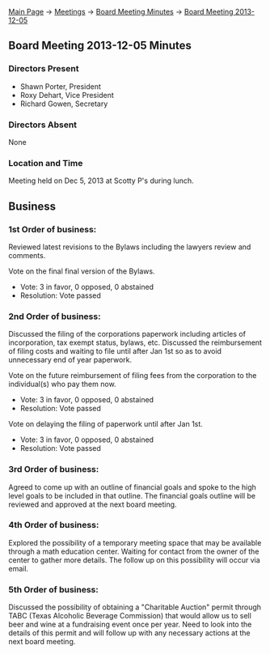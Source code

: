 [[Main Page]] -> [[Meetings]] -> [[Board Meeting Minutes]] -> [[Board Meeting 2013-12-05]]

==Board Meeting 2013-12-05 Minutes==

===Directors Present===
* Shawn Porter, President
* Roxy Dehart, Vice President
* Richard Gowen, Secretary

===Directors Absent===
None

===Location and Time===
Meeting held on Dec 5, 2013 at Scotty P's during lunch.

==Business==

===1st Order of business:===

Reviewed latest revisions to the Bylaws including the lawyers review and comments.

Vote on the final final version of the Bylaws.
* Vote: 3 in favor, 0 opposed, 0 abstained
* Resolution: Vote passed

===2nd Order of business:===

Discussed the filing of the corporations paperwork including articles of incorporation, tax exempt status, bylaws, etc.  Discussed the reimbursement of filing costs and waiting to file until after Jan 1st so as to avoid unnecessary end of year paperwork.

Vote on the future reimbursement of filing fees from the corporation to the individual(s) who pay them now.
* Vote: 3 in favor, 0 opposed, 0 abstained
* Resolution: Vote passed

Vote on delaying the filing of paperwork until after Jan 1st.
* Vote: 3 in favor, 0 opposed, 0 abstained
* Resolution: Vote passed

===3rd Order of business:===

Agreed to come up with an outline of financial goals and spoke to the high level goals to be included in that outline.  The financial goals outline will be reviewed and approved at the next board meeting.

===4th Order of business:===

Explored the possibility of a temporary meeting space that may be available through a math education center.  Waiting for contact from the owner of the center to gather more details.  The follow up on this possibility will occur via email.

===5th Order of business:===

Discussed the possibility of obtaining a "Charitable Auction" permit through TABC (Texas Alcoholic Beverage Commission) that would allow us to sell beer and wine at a fundraising event once per year.  Need to look into the details of this permit and will follow up with any necessary actions at the next board meeting.

